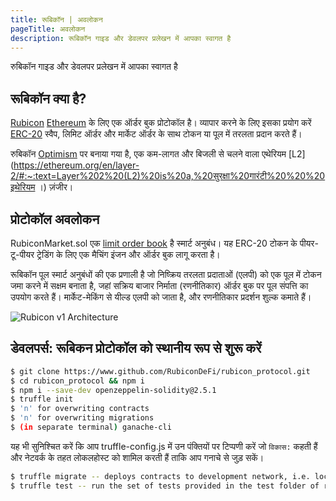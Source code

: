 ```yaml
---
title: रूबिकॉन | अवलोकन
pageTitle: अवलोकन
description: रूबिकॉन गाइड और डेवलपर प्रलेखन में आपका स्वागत है
---
```


रुबिकॉन गाइड और डेवलपर प्रलेखन में आपका स्वागत है


<QuickLinks>
<QuickLink title="एफएक्यू" icon="installation" href="/faq" description="रूबिकॉन के लिए नया? हमारे अक्सर पूछे जाने वाले प्रश्नों पर जाएं"></QuickLink>
<QuickLink
		title="गाइड"
		icon="presets"
		href="/guides/trade/trade"
		description="रूबिकॉन ऐप पर व्यापार, स्वैप, पुल और तरलता प्रदान करना सीखें!"
	></QuickLink>
<QuickLink
		title="रूबिकॉनमार्केट"
		icon="plugins"
		href="/api-guides/subgraphs/rubiconmarket-api"
		description="ऑर्डर बुक अनुबंध के लिए प्रलेखन । "
	></QuickLink>
<QuickLink
		title="एपीआई"
		icon="theming"
		href="/api-guides/subgraphs/subgraphs"
		description="सबग्राफ के साथ क्वेरी मार्केट डेटा या पायथन और रस्ट एसडीके का उपयोग करके रूबिकॉन के साथ बातचीत करें"
	></QuickLink>
</QuickLinks>

## रूबिकॉन क्या है?

[Rubicon](https://rubicon.finance/) [Ethereum](https://ethereum.org/en/) के लिए एक ऑर्डर बुक प्रोटोकॉल है। व्यापार करने के लिए इसका प्रयोग करें [ERC-20](https://ethereum.org/en/developers/docs/standards/tokens/erc-20/) स्वैप, लिमिट ऑर्डर और मार्केट ऑर्डर के साथ टोकन या पूल में तरलता प्रदान करते हैं।

रुबिकॉन [Optimism](https://www.optimism.io/) पर बनाया गया है, एक कम-लागत और बिजली से चलने वाला एथेरियम [L2](https://ethereum.org/en/layer-2/#:~:text=Layer%202%20(L2)%20is%20a,%20सुरक्षा%20गारंटी%20%20%20इथेरियम ।) ज़ंजीर।

## प्रोटोकॉल अवलोकन

RubiconMarket.sol एक [limit order book](https://en.wikipedia.org/wiki/Central_limit_order_book) है स्मार्ट अनुबंध। यह ERC-20 टोकन के पीयर-टू-पीयर ट्रेडिंग के लिए एक मैचिंग इंजन और ऑर्डर बुक लागू करता है।

रूबिकॉन पूल स्मार्ट अनुबंधों की एक प्रणाली है जो निष्क्रिय तरलता प्रदाताओं (एलपी) को एक पूल में टोकन जमा करने में सक्षम बनाता है, जहां सक्रिय बाजार निर्माता (रणनीतिकार) ऑर्डर बुक पर पूल संपत्ति का उपयोग करते हैं। मार्केट-मेकिंग से यील्ड एलपी को जाता है, और रणनीतिकार प्रदर्शन शुल्क कमाते हैं।

![Rubicon v1 Architecture](/assets/Rubicon_v1_RubiconMarket.png)

## डेवलपर्स: रूबिकन प्रोटोकॉल को स्थानीय रूप से शुरू करें

```bash
$ git clone https://www.github.com/RubiconDeFi/rubicon_protocol.git   
$ cd rubicon_protocol && npm i
$ npm i --save-dev openzeppelin-solidity@2.5.1
$ truffle init
$ 'n' for overwriting contracts
$ 'n' for overwriting migrations
$ (in separate terminal) ganache-cli
```

यह भी सुनिश्चित करें कि आप truffle-config.js में उन पंक्तियों पर टिप्पणी करें जो `विकास:` कहती हैं और नेटवर्क के तहत लोकलहोस्ट को शामिल करती हैं ताकि आप गनाचे से जुड़ सकें।

```bash
$ truffle migrate -- deploys contracts to development network, i.e. localhost
$ truffle test -- run the set of tests provided in the test folder of repo
```